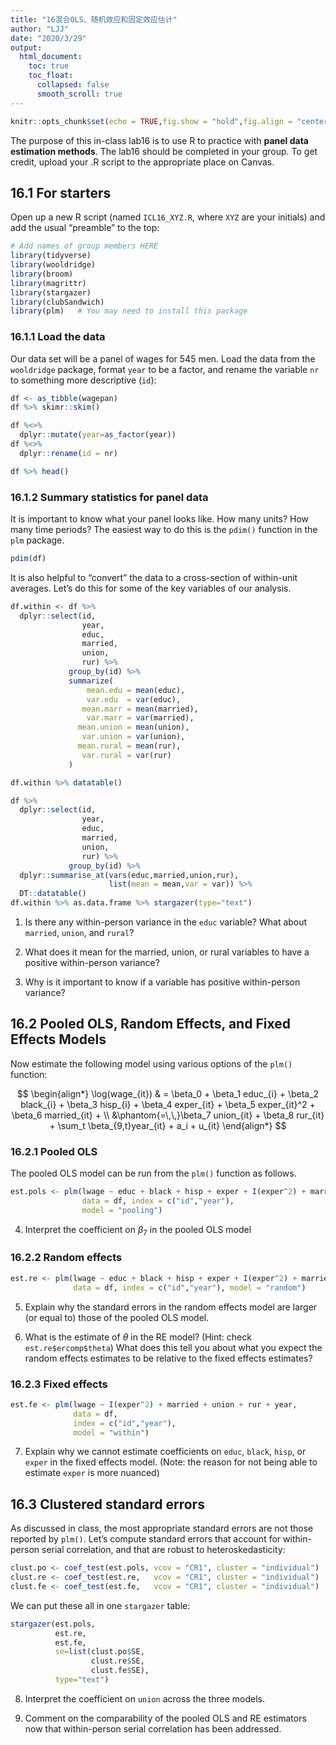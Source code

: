 ```yaml
---
title: "16混合OLS、随机效应和固定效应估计"
author: "LJJ"
date: "2020/3/29"
output: 
  html_document:
    toc: true
    toc_float:
      collapsed: false
      smooth_scroll: true
---
```


```r
knitr::opts_chunk$set(echo = TRUE,fig.show = "hold",fig.align = "center")
```

The purpose of this in-class lab16 is to use R to practice with **panel data estimation methods**. The lab16 should be completed in your group. To get credit, upload your .R script to the appropriate place on Canvas.

## 16.1 For starters

Open up a new R script (named `ICL16_XYZ.R`, where `XYZ` are your initials) and add the usual "preamble" to the top:

```r
# Add names of group members HERE
library(tidyverse)
library(wooldridge)
library(broom)
library(magrittr)
library(stargazer)
library(clubSandwich)
library(plm)   # You may need to install this package
```

### 16.1.1 Load the data

Our data set will be a panel of wages for 545 men. Load the data from the `wooldridge` package, format `year` to be a factor, and rename the variable `nr` to something more descriptive (`id`):

```r
df <- as_tibble(wagepan)
df %>% skimr::skim()

df %<>% 
  dplyr::mutate(year=as_factor(year))
df %<>% 
  dplyr::rename(id = nr)
```

```r
df %>% head()
```

### 16.1.2 Summary statistics for panel data

It is important to know what your panel looks like. How many units? How many time periods? The easiest way to do this is the `pdim()` function in the `plm` package.

```r
pdim(df)
```

It is also helpful to "convert" the data to a cross-section of within-unit averages. Let's do this for some of the key variables of our analysis.

```r
df.within <- df %>% 
  dplyr::select(id,
                year,
                educ,
                married,
                union,
                rur) %>% 
             group_by(id) %>% 
             summarize(
                 mean.edu = mean(educ),
                 var.edu  = var(educ),
                mean.marr = mean(married),
                 var.marr = var(married),
               mean.union = mean(union),
                var.union = var(union),
               mean.rural = mean(rur),
                var.rural = var(rur)
             )

df.within %>% datatable()

df %>% 
  dplyr::select(id,
                year,
                educ,
                married,
                union,
                rur) %>% 
             group_by(id) %>% 
  dplyr::summarise_at(vars(educ,married,union,rur),
                      list(mean = mean,var = var)) %>% 
  DT::datatable()
df.within %>% as.data.frame %>% stargazer(type="text")
```

1. Is there any within-person variance in the `educ` variable? What about `married`, `union`, and `rural`?

2. What does it mean for the married, union, or rural variables to have a positive within-person variance?

3. Why is it important to know if a variable has positive within-person variance?

## 16.2 **Pooled OLS**, **Random Effects**, and **Fixed Effects Models**

Now estimate the following model using various options of the `plm()` function:

$$
\begin{align*}
\log(wage_{it}) & = \beta_0 + \beta_1 educ_{i} + \beta_2 black_{i} + \beta_3 hisp_{i} + \beta_4 exper_{it} + \beta_5 exper_{it}^2 + \beta_6 married_{it} + \\ 
&\phantom{=\,\,}\beta_7 union_{it} + \beta_8 rur_{it} + \sum_t \beta_{9,t}year_{it} + a_i + u_{it} 
\end{align*}
$$

### 16.2.1 Pooled OLS

The pooled OLS model can be run from the `plm()` function as follows.

```r
est.pols <- plm(lwage ~ educ + black + hisp + exper + I(exper^2) + married + union + rur + year,
                data = df, index = c("id","year"), 
                model = "pooling")
```

4. Interpret the coefficient on $\beta_7$ in the pooled OLS model

### 16.2.2 Random effects

```r
est.re <- plm(lwage ~ educ + black + hisp + exper + I(exper^2) + married + union + rur + year, 
              data = df, index = c("id","year"), model = "random")
```

5. Explain why the standard errors in the random effects model are larger (or equal to) those of the pooled OLS model.

6. What is the estimate of $\theta$ in the RE model? (Hint: check `est.re$ercomp$theta`) What does this tell you about what you expect the random effects estimates to be relative to the fixed effects estimates?

### 16.2.3 Fixed effects

```r
est.fe <- plm(lwage ~ I(exper^2) + married + union + rur + year, 
              data = df, 
              index = c("id","year"), 
              model = "within")
```

7. Explain why we cannot estimate coefficients on `educ`, `black`, `hisp`, or `exper` in the fixed effects model. (Note: the reason for not being able to estimate `exper` is more nuanced)

## 16.3 **Clustered standard errors**

As discussed in class, the most appropriate standard errors are not those reported by `plm()`. Let's compute standard errors that account for within-person serial correlation, and that are robust to heteroskedasticity:

```r
clust.po <- coef_test(est.pols, vcov = "CR1", cluster = "individual")
clust.re <- coef_test(est.re,   vcov = "CR1", cluster = "individual")
clust.fe <- coef_test(est.fe,   vcov = "CR1", cluster = "individual")
```

We can put these all in one `stargazer` table:

```r
stargazer(est.pols,
          est.re,
          est.fe,
          se=list(clust.po$SE,
                  clust.re$SE,
                  clust.fe$SE),
          type="text")
```

8. Interpret the coefficient on `union` across the three models.

9. Comment on the comparability of the pooled OLS and RE estimators now that within-person serial correlation has been addressed.
